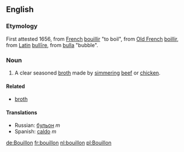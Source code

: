==English==
===Etymology===
First attested 1656, from [[French]] [[bouillir]] "to boil", from [[Old French]] [[boillir]], from [[Latin]] [[bullīre]], from [[bulla]] "bubble".
===Noun===
#A clear seasoned [[broth]] made by [[simmer]]ing [[beef]] or [[chicken]].
====Related====
*[[broth]]
====Translations====
*Russian: [[бульон]] ''m''
*Spanish: [[caldo]] ''m''

[[de:Bouillon]]
[[fr:bouillon]]
[[nl:bouillon]]
[[pl:Bouillon]]
